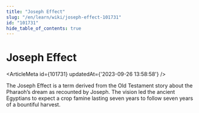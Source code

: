 ```yaml
---
title: "Joseph Effect"
slug: "/en/learn/wiki/joseph-effect-101731"
id: "101731"
hide_table_of_contents: true
---
```



# Joseph Effect

<ArticleMeta id={101731} updatedAt={'2023-09-26 13:58:58'} />
<div className='border-solid border-b border-t-0 my-4 border-[var(--ifm-color-gray-300)]' />

The Joseph Effect is a term derived from the Old Testament story about the Pharaoh’s dream as recounted by Joseph. The vision led the ancient Egyptians to expect a crop famine lasting seven years to follow seven years of a bountiful harvest.
